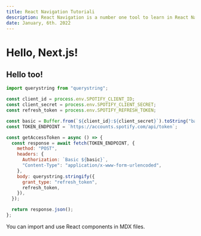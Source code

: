 ```yaml
---
title: React Navigation Tutoriali
description: React Navigation is a number one tool to learn in React Native. You would always use them; these are some of the best practices in using React Navigation
date: January, 6th. 2022
---
```


# Hello, Next.js!

## Hello too!

```js
import querystring from "querystring";

const client_id = process.env.SPOTIFY_CLIENT_ID;
const client_secret = process.env.SPOTIFY_CLIENT_SECRET;
const refresh_token = process.env.SPOTIFY_REFRESH_TOKEN;

const basic = Buffer.from(`${client_id}:${client_secret}`).toString("base64");
const TOKEN_ENDPOINT = `https://accounts.spotify.com/api/token`;

const getAccessToken = async () => {
  const response = await fetch(TOKEN_ENDPOINT, {
    method: "POST",
    headers: {
      Authorization: `Basic ${basic}`,
      "Content-Type": "application/x-www-form-urlencoded",
    },
    body: querystring.stringify({
      grant_type: "refresh_token",
      refresh_token,
    }),
  });

  return response.json();
};
```

You can import and use React components in MDX files.
